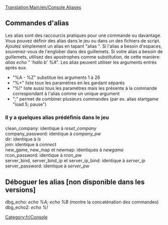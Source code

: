 [[Translation:Main/en/Console Aliases]]

== Commandes d'alias ==
Les alias sont des raccourcis pratiques pour une commande ou davantage. Vous pouvez définir des alias dans le jeu ou dans un des fichiers de script. Ajoutez simplement un alias en tapant "alias <cequevousvoulez>". Si l'alias a besoin d'espaces, souvenez-vous de l'englober dans des guillemets. Si votre alias a besoin de guillemets, utilisez des apostrophes comme substitution, de cette manière:
''alias echo " 'hallo b' %A"''.
Les alias peuvent utiliser les arguments entrés après eux.
*"%A - %Z" substitue les arguments 1 à 26
*"%+" liste tous les paramètres en les gardant séparés
*"%!" liste aussi tous les paramètres mais les présente à la commande correspondant à l'alias comme un unique argument
*";" permet de combiner plusieurs commandes (par ex. alias startgame "load 5; pause")

=== Il y a quelques alias prédéfinis dans le jeu ===
; clean_company: identique à ''reset_company''
; company_password: identique à ''company_pw''
; dir: identique à ''ls''
; join: identique à ''connect''
; new_game, new_map et newmap: identiques à ''newgame''
; rcon_password: identique à ''rcon_pw''
; server_bind, server_bind_ip et server_ip_bind: identique à ''server_ip''
; server_password: identique à ''server_pw''

== Déboguer les alias [non disponible dans les versions] ==
; dbg_echo: ''echo %A; echo %B'' (montre la concaténation des commandes)
; dbg_echo2: ''echo %!''

[[Category:fr/Console]]